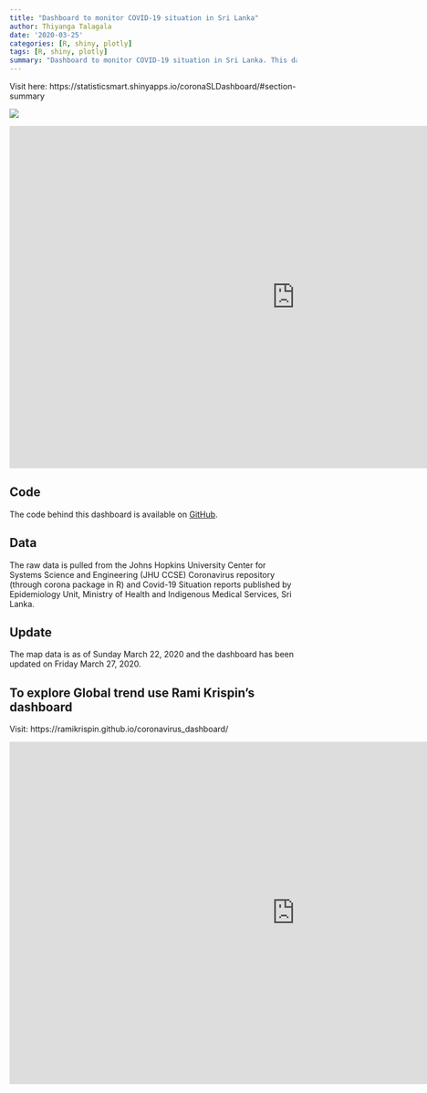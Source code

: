 ```yaml
---
title: "Dashboard to monitor COVID-19 situation in Sri Lanka"
author: Thiyanga Talagala
date: '2020-03-25'
categories: [R, shiny, plotly]
tags: [R, shiny, plotly]
summary: "Dashboard to monitor COVID-19 situation in Sri Lanka. This dashboard is built with R using the R Makrdown framework and was adapted from “coronavirus_dashboard” by Rami Krispin."
---
```


Visit here: https://statisticsmart.shinyapps.io/coronaSLDashboard/#section-summary

![](covid.png)




<iframe width="1000" height="600" scrolling="no" frameborder="no"  src="https://statisticsmart.shinyapps.io/coronaSLDashboard/#section-summary"> </iframe>

## Code

The code behind this dashboard is available on [GitHub](https://github.com/thiyangt/CoronaSriLanka).

## Data

The raw data is pulled from the Johns Hopkins University Center for Systems Science and Engineering (JHU CCSE) Coronavirus repository (through corona package in R) and Covid-19 Situation reports published by Epidemiology Unit, Ministry of Health and Indigenous Medical Services, Sri Lanka.

## Update

The map data is as of Sunday March 22, 2020 and the dashboard has been updated on Friday March 27, 2020.

## To explore Global trend use Rami Krispin's dashboard

Visit: https://ramikrispin.github.io/coronavirus_dashboard/

<iframe width="1000" height="600" scrolling="no" frameborder="no"  src="https://ramikrispin.github.io/coronavirus_dashboard/"> </iframe>
